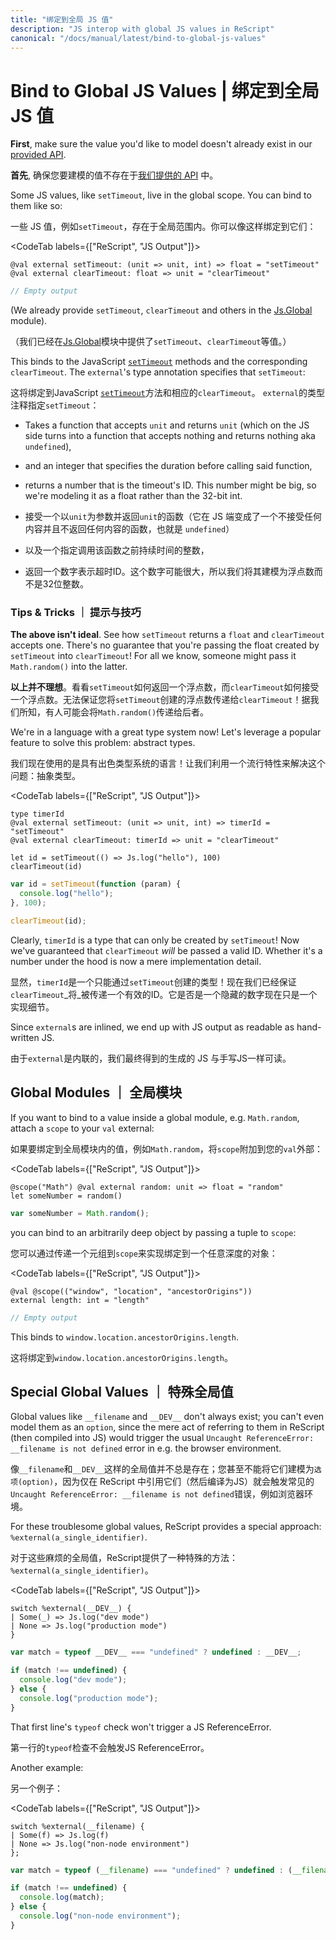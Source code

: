 ```yaml
---
title: "绑定到全局 JS 值"
description: "JS interop with global JS values in ReScript"
canonical: "/docs/manual/latest/bind-to-global-js-values"
---
```


# Bind to Global JS Values | 绑定到全局 JS 值

**First**, make sure the value you'd like to model doesn't already exist in our [provided API](api/js).

**首先**, 确保您要建模的值不存在于[我们提供的 API](api/js) 中。

Some JS values, like `setTimeout`, live in the global scope. You can bind to them like so:

一些 JS 值，例如`setTimeout`，存在于全局范围内。你可以像这样绑定到它们：

<CodeTab labels={["ReScript", "JS Output"]}>

```res example
@val external setTimeout: (unit => unit, int) => float = "setTimeout"
@val external clearTimeout: float => unit = "clearTimeout"
```
```js
// Empty output
```

</CodeTab>

(We already provide `setTimeout`, `clearTimeout` and others in the [Js.Global](api/js/global) module).

（我们已经在[Js.Global](api/js/global)模块中提供了`setTimeout`、`clearTimeout`等值。）

This binds to the JavaScript [`setTimeout`](https://developer.mozilla.org/en-US/docs/Web/API/WindowOrworkerGlobalScope/setTimeout) methods and the corresponding `clearTimeout`. The `external`'s type annotation specifies that `setTimeout`:

这将绑定到JavaScript [`setTimeout`](https://developer.mozilla.org/en-US/docs/Web/API/WindowOrworkerGlobalScope/setTimeout)方法和相应的`clearTimeout`。 `external`的类型注释指定`setTimeout`：

- Takes a function that accepts `unit` and returns `unit` (which on the JS side turns into a function that accepts nothing and returns nothing aka `undefined`),
- and an integer that specifies the duration before calling said function,
- returns a number that is the timeout's ID. This number might be big, so we're modeling it as a float rather than the 32-bit int.

- 接受一个以`unit`为参数并返回`unit`的函数（它在 JS 端变成了一个不接受任何内容并且不返回任何内容的函数，也就是 `undefined`）
- 以及一个指定调用该函数之前持续时间的整数，
- 返回一个数字表示超时ID。这个数字可能很大，所以我们将其建模为浮点数而不是32位整数。

### Tips & Tricks ｜ 提示与技巧

**The above isn't ideal**. See how `setTimeout` returns a `float` and `clearTimeout` accepts one. There's no guarantee that you're passing the float created by `setTimeout` into `clearTimeout`! For all we know, someone might pass it `Math.random()` into the latter.

**以上并不理想**。看看`setTimeout`如何返回一个浮点数，而`clearTimeout`如何接受一个浮点数。无法保证您将`setTimeout`创建的浮点数传递给`clearTimeout`！据我们所知，有人可能会将`Math.random()`传递给后者。

We're in a language with a great type system now! Let's leverage a popular feature to solve this problem: abstract types.

我们现在使用的是具有出色类型系统的语言！让我们利用一个流行特性来解决这个问题：抽象类型。

<CodeTab labels={["ReScript", "JS Output"]}>

```res example
type timerId
@val external setTimeout: (unit => unit, int) => timerId = "setTimeout"
@val external clearTimeout: timerId => unit = "clearTimeout"

let id = setTimeout(() => Js.log("hello"), 100)
clearTimeout(id)
```
```js
var id = setTimeout(function (param) {
  console.log("hello");
}, 100);

clearTimeout(id);
```

</CodeTab>

Clearly, `timerId` is a type that can only be created by `setTimeout`! Now we've guaranteed that `clearTimeout` _will_ be passed a valid ID. Whether it's a number under the hood is now a mere implementation detail.

显然，`timerId`是一个只能通过`setTimeout`创建的类型！现在我们已经保证`clearTimeout`_将_被传递一个有效的ID。它是否是一个隐藏的数字现在只是一个实现细节。

Since `external`s are inlined, we end up with JS output as readable as hand-written JS.

由于`external`是内联的，我们最终得到的生成的 JS 与手写JS一样可读。

## Global Modules ｜ 全局模块

If you want to bind to a value inside a global module, e.g. `Math.random`, attach a `scope` to your `val` external:

如果要绑定到全局模块内的值，例如`Math.random`，将`scope`附加到您的`val`外部：

<CodeTab labels={["ReScript", "JS Output"]}>

```res example
@scope("Math") @val external random: unit => float = "random"
let someNumber = random()
```
```js
var someNumber = Math.random();
```

</CodeTab>

you can bind to an arbitrarily deep object by passing a tuple to `scope`:

您可以通过传递一个元组到`scope`来实现绑定到一个任意深度的对象：

<CodeTab labels={["ReScript", "JS Output"]}>

```res example
@val @scope(("window", "location", "ancestorOrigins"))
external length: int = "length"
```
```js
// Empty output
```

</CodeTab>

This binds to `window.location.ancestorOrigins.length`.

这将绑定到`window.location.ancestorOrigins.length`。

## Special Global Values ｜ 特殊全局值

Global values like `__filename` and `__DEV__` don't always exist; you can't even model them as an `option`, since the mere act of referring to them in ReScript (then compiled into JS) would trigger the usual `Uncaught ReferenceError: __filename is not defined` error in e.g. the browser environment.

像`__filename`和`__DEV__`这样的全局值并不总是存在；您甚至不能将它们建模为`选项(option)`，因为仅在 ReScript 中引用它们（然后编译为JS）就会触发常见的`Uncaught ReferenceError: __filename is not defined`错误，例如浏览器环境。

For these troublesome global values, ReScript provides a special approach: `%external(a_single_identifier)`.

对于这些麻烦的全局值，ReScript提供了一种特殊的方法：`%external(a_single_identifier)`。

<CodeTab labels={["ReScript", "JS Output"]}>

```res example
switch %external(__DEV__) {
| Some(_) => Js.log("dev mode")
| None => Js.log("production mode")
}
```
```js
var match = typeof __DEV__ === "undefined" ? undefined : __DEV__;

if (match !== undefined) {
  console.log("dev mode");
} else {
  console.log("production mode");
}
```

</CodeTab>

That first line's `typeof` check won't trigger a JS ReferenceError.

第一行的`typeof`检查不会触发JS ReferenceError。

Another example:

另一个例子：

<CodeTab labels={["ReScript", "JS Output"]}>

```res example
switch %external(__filename) {
| Some(f) => Js.log(f)
| None => Js.log("non-node environment")
};
```
```js
var match = typeof (__filename) === "undefined" ? undefined : (__filename);

if (match !== undefined) {
  console.log(match);
} else {
  console.log("non-node environment");
}
```

</CodeTab>

<!-- TODO: revamp this page. Not good. Tell to use globalThis["foo"], and look in our stdlib -->
